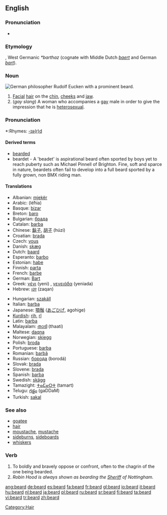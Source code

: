 ==English==

===Pronunciation===
*{{audio|en-us-beard.ogg|Audio (US)}}

===Etymology===
{{OE.}}, West Germanic ''*barthaz'' (cognate with Middle Dutch ''[[baert]]'' and German ''[[bart]]'').

===Noun===
{{wikipedia}}
[[Image:Eucken-im-Alter.png|thumb|right|German philosopher Rudolf Eucken with a prominent beard.]]
{{en-noun}}

# [[Facial]] [[hair]] on the [[chin]], [[cheeks]] and [[jaw]].
# (''gay slang'') A woman who accompanies a [[gay]] male in order to give the impression that he is [[heterosexual]].

===Pronunciation===
{{IPA|/bɪəd/, /bɪrd/}}
*:Rhymes: [[Rhymes:English:-ɪə(r)d|-ɪə(r)d]]

====Derived terms====
*[[bearded]]
* beardet - A 'beadet' is aspirational beard often sported by boys yet to reach puberty such as Michael Pinnell of Brighton. Fine, soft and sparce in nature, beardets often fail to develop into a full beard sported by a fully grown, non BMX riding man.

====Translations====
{{trans-top|facial hair}}
*Albanian: [[mjekër]]
*Arabic: {{ARchar|[[لحية|لِحْيَة]]}} (léħia) {{f}}
*Basque: [[bizar]]
*Breton: [[baro]] {{m}}
*Bulgarian: [[брада]]
*Catalan: [[barba]] {{f}}
*Chinese: [[鬍子]], [[胡子]] (húzi)
*Croatian: [[brada]] {{f}}
*Czech: [[vous]] {{m}}
*Danish: [[skæg]] {{n}}
*Dutch: [[baard]] {{m}}
*Esperanto: [[barbo]]
*Estonian: [[habe#Estonian|habe]]
*Finnish: [[parta#Finnish|parta]]
*French: [[barbe]] {{f}}
*German: [[Bart#German|Bart]] {{m}}
*Greek: [[γένι]] (yeni) {{n}}, [[γενειάδα]] (yeniada) {{f}}
*Hebrew: [[זקן]] (zaqan) {{m}}
{{trans-mid}}
*Hungarian: [[szakáll]]
*Italian: [[barba#Italian|barba]] {{f}}
*Japanese: [[顎鬚]] ([[あごひげ]], agohige)
*[[Kurdish]]: [[rih]], [[rî]]
*Latin: [[barba]]
*Malayalam: [[താടി]] (thaati)
*Maltese: [[daqna]] {{f}}
*Norwegian: [[skjegg]] {{n}}
*Polish: [[broda]] {{f}}
*Portuguese: [[barba]] {{f}}
*Romanian: [[barbă]] {{f}}
*Russian: [[борода]] (borodá) {{f}}
*Slovak: [[brada#Slovak|brada]] {{f}}
*Slovene: [[brada]] {{f}}
*Spanish: [[barba#Spanish|barba]] {{f}}
*Swedish: [[skägg]] {{n}}
*Tamazight: [[ⵜⴰⵎⴰⵔⵜ]] (tamart) {{f}}
*Telugu: [[గడ్డం]] (gaDDaM)
*Turkish: [[sakal]]
{{trans-bottom}}

{{trans-top|woman accompanying a gay male}}

{{trans-mid}}
{{trans-bottom}}

===See also===
*[[goatee]]
*[[hair]]
*[[moustache]], [[mustache]]
*[[sideburns]], [[sideboards]]
*[[whiskers]]

===Verb===
{{en-verb}}

# To boldly and bravely oppose or confront, often to the chagrin of the one being bearded.
# ''Robin Hood is always shown as bearding the [[sheriff|Sheriff]] of Nottingham.''

[[Category:Hair]]

[[ang:beard]]
[[de:beard]]
[[es:beard]]
[[fa:beard]]
[[fr:beard]]
[[gl:beard]]
[[io:beard]]
[[it:beard]]
[[hu:beard]]
[[nl:beard]]
[[ja:beard]]
[[pl:beard]]
[[ru:beard]]
[[sr:beard]]
[[fi:beard]]
[[ta:beard]]
[[vi:beard]]
[[tr:beard]]
[[zh:beard]]